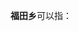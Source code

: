 '''福田乡'''可以指：
{{PRC admin/disambig|35/05/24/210/000|43/04/23/203/000|51/20/81/201/000}}
{{disambig|cat=三字中国乡名消歧义}}